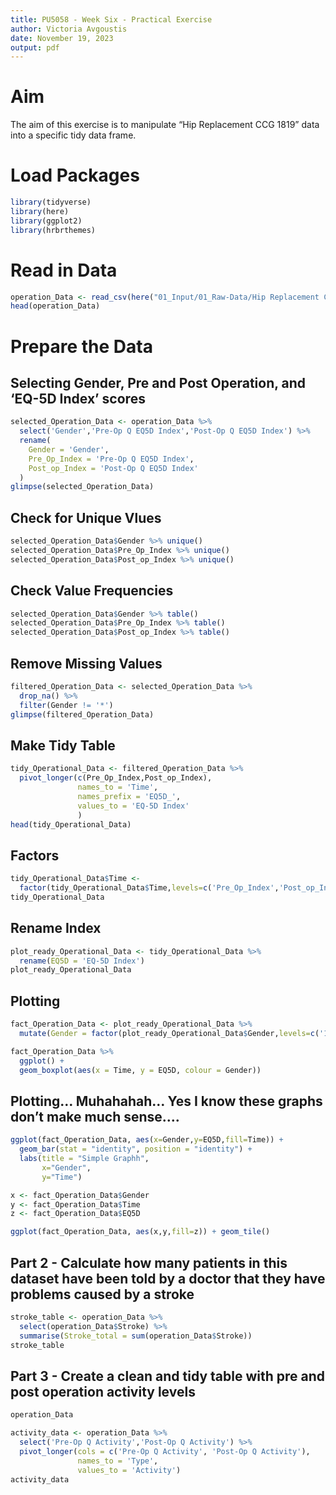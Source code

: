 ```yaml
---
title: PU5058 - Week Six - Practical Exercise
author: Victoria Avgoustis
date: November 19, 2023
output: pdf
---
```


# Aim
The aim of this exercise is to manipulate "Hip Replacement CCG 1819" data into a specific tidy data frame. 

# Load Packages
```r
library(tidyverse)
library(here)
library(ggplot2)
library(hrbrthemes)
```

# Read in Data

```r
operation_Data <- read_csv(here("01_Input/01_Raw-Data/Hip Replacement CCG 1819.csv"))
head(operation_Data)
```

# Prepare the Data
## Selecting Gender, Pre and Post Operation, and 'EQ-5D Index' scores
```r
selected_Operation_Data <- operation_Data %>%
  select('Gender','Pre-Op Q EQ5D Index','Post-Op Q EQ5D Index') %>%
  rename(
    Gender = 'Gender',
    Pre_Op_Index = 'Pre-Op Q EQ5D Index',
    Post_op_Index = 'Post-Op Q EQ5D Index'
  )
glimpse(selected_Operation_Data)
```
## Check for Unique Vlues
```r
selected_Operation_Data$Gender %>% unique()
selected_Operation_Data$Pre_Op_Index %>% unique()
selected_Operation_Data$Post_op_Index %>% unique()
```
## Check Value Frequencies
```r
selected_Operation_Data$Gender %>% table()
selected_Operation_Data$Pre_Op_Index %>% table()
selected_Operation_Data$Post_op_Index %>% table()
```

## Remove Missing Values
```r
filtered_Operation_Data <- selected_Operation_Data %>%
  drop_na() %>%
  filter(Gender != '*')
glimpse(filtered_Operation_Data)
```
## Make Tidy Table
```r
tidy_Operational_Data <- filtered_Operation_Data %>%
  pivot_longer(c(Pre_Op_Index,Post_op_Index),
               names_to = 'Time',
               names_prefix = 'EQ5D_',
               values_to = 'EQ-5D Index'
               )
head(tidy_Operational_Data)
```
## Factors
```r
tidy_Operational_Data$Time <- 
  factor(tidy_Operational_Data$Time,levels=c('Pre_Op_Index','Post_op_Index'))
tidy_Operational_Data
```
## Rename Index
```r
plot_ready_Operational_Data <- tidy_Operational_Data %>%
  rename(EQ5D = 'EQ-5D Index')
plot_ready_Operational_Data
```

## Plotting
```r
fact_Operation_Data <- plot_ready_Operational_Data %>%
  mutate(Gender = factor(plot_ready_Operational_Data$Gender,levels=c('1','2')))

fact_Operation_Data %>%
  ggplot() +
  geom_boxplot(aes(x = Time, y = EQ5D, colour = Gender))

```


## Plotting... Muhahahah... Yes I know these graphs don't make much sense....

```r

ggplot(fact_Operation_Data, aes(x=Gender,y=EQ5D,fill=Time)) + 
  geom_bar(stat = "identity", position = "identity") + 
  labs(title = "Simple Graphh",
       x="Gender",
       y="Time")
```
```r

x <- fact_Operation_Data$Gender
y <- fact_Operation_Data$Time
z <- fact_Operation_Data$EQ5D

ggplot(fact_Operation_Data, aes(x,y,fill=z)) + geom_tile()

```
## Part 2 - Calculate how many patients in this dataset have been told by a doctor that they have problems caused by a stroke
```r
stroke_table <- operation_Data %>%
  select(operation_Data$Stroke) %>%
  summarise(Stroke_total = sum(operation_Data$Stroke))
stroke_table
```
## Part 3 - Create a clean and tidy table with pre and post operation activity levels
```r
operation_Data
```


```r
activity_data <- operation_Data %>%
  select('Pre-Op Q Activity','Post-Op Q Activity') %>%
  pivot_longer(cols = c('Pre-Op Q Activity', 'Post-Op Q Activity'),
               names_to = 'Type',
               values_to = 'Activity')
activity_data

```


